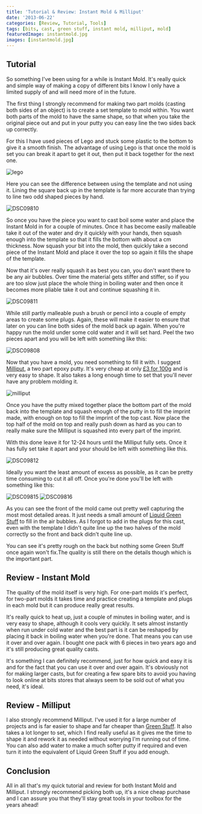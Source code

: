 ```yaml
---
title: 'Tutorial & Review: Instant Mold & Milliput'
date: '2013-06-22'
categories: [Review, Tutorial, Tools]
tags: [bits, cast, green stuff, instant mold, milliput, mold]
featuredImage: instantmold.jpg
images: [instantmold.jpg]
---
```


## Tutorial

So something I've been using for a while is Instant Mold. It's really quick and simple way of making a copy of different bits I know I only have a limited supply of and will need more of in the future.

The first thing I strongly recommend for making two part molds (casting both sides of an object) is to create a set template to mold within. You want both parts of the mold to have the same shape, so that when you take the original piece out and put in your putty you can easy line the two sides back up correctly.

For this I have used pieces of Lego and stuck some plastic to the bottom to give it a smooth finish. The advantage of using Lego is that once the mold is set you can break it apart to get it out, then put it back together for the next one.

![lego](lego.jpg)

Here you can see the difference between using the template and not using it. Lining the square back up in the template is far more accurate than trying to line two odd shaped pieces by hand.

![DSC09810](DSC09808.jpg)

So once you have the piece you want to cast boil some water and place the Instant Mold in for a couple of minutes. Once it has become easily malleable take it out of the water and dry it quickly with your hands, then squash enough into the template so that it fills the bottom with about a cm thickness. Now squash your bit into the mold, then quickly take a second piece of the Instant Mold and place it over the top so again it fills the shape of the template.

Now that it's over really squash it as best you can, you don't want there to be any air bubbles. Over time the material gets stiffer and stiffer, so if you are too slow just place the whole thing in boiling water and then once it becomes more pliable take it out and continue squashing it in.

![DSC09811](DSC09811.jpg)

While still partly malleable push a brush or pencil into a couple of empty areas to create some plugs. Again, these will make it easier to ensure that later on you can line both sides of the mold back up again. When you're happy run the mold under some cold water and it will set hard. Peel the two pieces apart and you will be left with something like this:

![DSC09808](DSC09809.jpg)

Now that you have a mold, you need something to fill it with. I suggest [Milliput](http://www.milliput.com/), a two part epoxy putty. It's very cheap at only [£3 for 100g](http://www.amazon.co.uk/dp/B001OBBTMW) and is very easy to shape. It also takes a long enough time to set that you'll never have any problem molding it.

![milliput](milliput.jpg)

Once you have the putty mixed together place the bottom part of the mold back into the template and squash enough of the putty in to fill the imprint made, with enough on top to fill the imprint of the top cast. Now place the top half of the mold on top and really push down as hard as you can to really make sure the Milliput is squashed into every part of the imprint.

With this done leave it for 12-24 hours until the Milliput fully sets. Once it has fully set take it apart and your should be left with something like this.

![DSC09812](DSC09812.jpg)

Ideally you want the least amount of excess as possible, as it can be pretty time consuming to cut it all off. Once you're done you'll be left with something like this:

![DSC09815](DSC09815.jpg)
![DSC09816](DSC09816.jpg)

As you can see the front of the mold came out pretty well capturing the most most detailed areas. It just needs a small amount of [Liquid Green Stuff](http://www.games-workshop.com/en-GB/Citadel-Technical?s=99189956004) to fill in the air bubbles. As I forgot to add in the plugs for this cast, even with the template I didn't quite line up the two halves of the mold correctly so the front and back didn't quite line up.

You can see it's pretty rough on the back but nothing some Green Stuff once again won't fix.The quality is still there on the details though which is the important part.

## Review - Instant Mold

The quality of the mold itself is very high. For one-part molds it's perfect, for two-part molds it takes time and practice creating a template and plugs in each mold but it can produce really great results.

It's really quick to heat up, just a couple of minutes in boiling water, and is very easy to shape, although it cools very quickly. It sets almost instantly when run under cold water and the best part is it can be reshaped by placing it back in boiling water when you're done. That means you can use it over and over again. I bought one pack with 6 pieces in two years ago and it's still producing great quality casts.

It's something I can definitely recommend, just for how quick and easy it is and for the fact that you can use it over and over again. It's obviously not for making larger casts, but for creating a few spare bits to avoid you having to look online at bits stores that always seem to be sold out of what you need, it's ideal.

## Review - Milliput

I also strongly recommend Milliput. I've used it for a large number of projects and is far easier to shape and far cheaper than [Green Stuff](http://www.games-workshop.com/en-GB/Green-Stuff). It also takes a lot longer to set, which I find really useful as it gives me the time to shape it and rework it as needed without worrying I'm running out of time. You can also add water to make a much softer putty if required and even turn it into the equivalent of Liquid Green Stuff if you add enough.

## Conclusion

All in all that's my quick tutorial and review for both Instant Mold and Milliput. I strongly recommend picking both up, it's a nice cheap purchase and I can assure you that they'll stay great tools in your toolbox for the years ahead!
